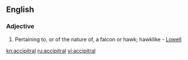 ==English==

===Adjective===
{{en-adj}}

# Pertaining to, or of the nature of, a falcon or hawk; hawklike - [[Lowell]]

[[kn:accipitral]]
[[ru:accipitral]]
[[vi:accipitral]]
